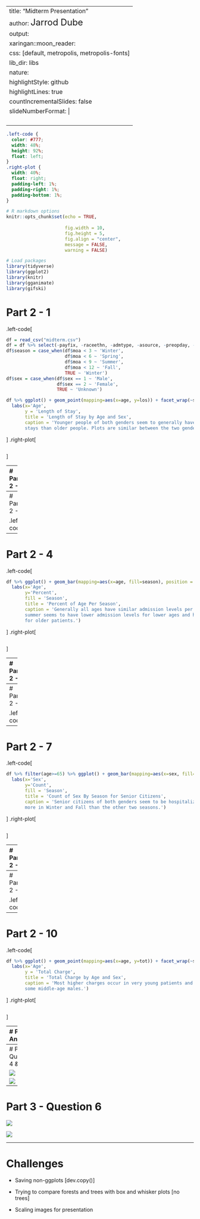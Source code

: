 
---
title: "Midterm Presentation"
author: <font size="5"> Jarrod Dube </font>
output:
  xaringan::moon_reader:
    css: [default, metropolis, metropolis-fonts]
    lib_dir: libs
    nature:
      highlightStyle: github
      highlightLines: true
      countIncrementalSlides: false
      slideNumberFormat: |
        <div class="progress-bar-container">
          <div class="progress-bar" style="width: calc(%current% / %total% * 100%);">
          </div>
        </div>`
---

<style>

.remark-slide-content {
  background-color: #FFFFFF;
  border-top: 80px solid #F9C389;
  font-size: 17px;
  font-weight: 300;
  line-height: 1.5;
  padding: 1em 2em 1em 2em
}

.inverse {
  background-color: #696767;
  border-top: 80px solid #696767;
  text-shadow: none;
  background-image: url(https://github.com/goodekat/presentations/blob/master/2019-isugg-gganimate-spooky/figures/spider.png?raw=true);
	background-position: 50% 75%;
  background-size: 150px;
}

.your-turn{
  background-color: #8C7E95;
  border-top: 80px solid #F9C389;
  text-shadow: none;
  background-image: url(https://github.com/goodekat/presentations/blob/master/2019-isugg-gganimate-spooky/figures/spider.png?raw=true);
	background-position: 95% 90%;
  background-size: 75px;
}

.title-slide {
  background-color: #F9C389;
  border-top: 80px solid #F9C389;
  background-image: none;
}

.title-slide > h1  {
  color: #111111;
  font-size: 40px;
  text-shadow: none;
  font-weight: 400;
  text-align: left;
  margin-left: 15px;
  padding-top: 80px;
}
.title-slide > h2  {
  margin-top: -25px;
  padding-bottom: -20px;
  color: #111111;
  text-shadow: none;
  font-weight: 300;
  font-size: 35px;
  text-align: left;
  margin-left: 15px;
}
.title-slide > h3  {
  color: #111111;
  text-shadow: none;
  font-weight: 300;
  font-size: 25px;
  text-align: left;
  margin-left: 15px;
  margin-bottom: -30px;
}

</style>

```css
.left-code {
  color: #777;
  width: 48%;
  height: 92%;
  float: left;
}
.right-plot {
  width: 40%;
  float: right;
  padding-left: 1%;
  padding-right: 1%;
  padding-bottom: 1%;
}
```

```r

# R markdown options
knitr::opts_chunk$set(echo = TRUE, 
                      
                      fig.width = 10,
                      fig.height = 5,
                      fig.align = "center", 
                      message = FALSE,
                      warning = FALSE)

# Load packages
library(tidyverse)
library(ggplot2)
library(knitr)
library(gganimate)
library(gifski)
```

# Part 2 - 1

.left-code[
```r
df = read_csv("midterm.csv")
df = df %>% select(-payfix, -raceethn, -admtype, -asource, -preopday, -bwght, -ecodub92, -pt_state, -diag_adm, -er_mode, -obs_hour, -nicu_day)
df$season = case_when(df$moa < 3 ~ 'Winter',
                      df$moa < 6 ~ 'Spring',
                      df$moa < 9 ~ 'Summer',
                      df$moa < 12 ~ 'Fall',
                      TRUE ~ 'Winter')
df$sex = case_when(df$sex == 1 ~ 'Male',
                   df$sex == 2 ~ 'Female',
                   TRUE ~ 'Unknown')

df %>% ggplot() + geom_point(mapping=aes(x=age, y=los)) + facet_wrap(~sex) +
  labs(x='Age', 
       y = 'Length of Stay', 
       title = 'Length of Stay by Age and Sex', 
       caption = 'Younger people of both genders seem to generally have longer 
       stays than older people. Plots are similar between the two genders.')
```
]
.right-plot[
```r
```
]

---
# Part 2 - 2

.left-code[
```r
df %>% ggplot() + geom_point(mapping=aes(x=los, y=tot)) + facet_wrap(~provider) +
  labs(x='Length of Stay', 
       y = 'Total Charge', 
       title = 'Total Charge by Length of Stay and Provider', 
       caption = 'Total charge increases as length of stay increases.
       Providers 7205 and 7214 generally have the most patients and highest total charges')
```
]
.right-plot[
```r
```
]

---
# Part 2 - 3

.left-code[
```r
df %>% ggplot() + geom_bar(mapping=aes(x=sex, fill=season), position = 'dodge') +
  labs(x='Sex', 
       y='Count',
       fill = 'Season', 
       title = 'Count of Sex By Season', 
       caption = 'All seasons admit around the same amount of patients, but spring
       admits the most. More female patients admitted than male.')
```
]
.right-plot[
```r
```
]

---
# Part 2 - 4

.left-code[
```r
df %>% ggplot() + geom_bar(mapping=aes(x=age, fill=season), position = 'fill') +
  labs(x='Age', 
       y='Percent',
       fill = 'Season', 
       title = 'Percent of Age Per Season', 
       caption = 'Generally all ages have similar admission levels per season, but
       summer seems to have lower admission levels for lower ages and higher numbers
       for older patients.')
```
]
.right-plot[
```r
```
]

---
# Part 2 - 5

.left-code[
```r
df %>% group_by(moa) %>% summarise(average_age=mean(age)) %>% 
  ggplot() + geom_col(mapping=aes(x=moa, y=average_age)) + 
  labs(x='Month of Admission', 
       y='Average Age',
       title = 'Average Age Per Month of Admission', 
       caption = 'All months have an average age between 50 and 55.
       There must not be much variation in average age overall.')
```
]
.right-plot[
```r
```
]

---
# Part 2 - 6

.left-code[
```r
df %>% filter(pay_ub92 < 25) %>%  ggplot() + 
  geom_bar(mapping=aes(x=pay_ub92, fill=season), position = 'fill') + theme_dark() +
  labs(x='Payment Type', 
       y='Percent',
       fill = 'Season', 
       title = 'Percent of Payment Type Per Season', 
       caption = 'More uses of Blue Chip payment occur in Winter than any other month.
       Most payments types occur more in Fall and Winter than Spring and Summer.')
```
]
.right-plot[
```r
```
]

---
# Part 2 - 7

.left-code[
```r
df %>% filter(age>=65) %>% ggplot() + geom_bar(mapping=aes(x=sex, fill=season)) +
  labs(x='Sex', 
       y='Count',
       fill = 'Season', 
       title = 'Count of Sex By Season for Senior Citizens', 
       caption = 'Senior citizens of both genders seem to be hospitalized a little
       more in Winter and Fall than the other two seasons.')
```
]
.right-plot[
```r
```
]

---
# Part 2 - 8

.left-code[
```r
df %>% group_by(sex,age) %>% 
  summarise(mean_charge = mean(tot)) %>% ggplot() +
  geom_col(aes(x=age, y=mean_charge, fill=sex), position = 'dodge') +
  labs(x='Age', 
       y='Average Total Charge',
       fill = 'Sex', 
       title = 'Average Total Charge by Age and Sex', 
       caption = 'There is a high peak in average charge around age 15, primarily for males.
       Average total charge generally increases until age 70 and then decreases after.
       Males generally have the highest average total charges for most ages.')
```
]
.right-plot[
```r
```
]

---
# Part 2 - 9

.left-code[
```r
df %>% group_by(sex,age) %>% 
  summarise(mean_stay = mean(los)) %>% ggplot() +
  geom_col(aes(x=age, y=mean_stay, fill=sex), position = 'dodge') +
  labs(x='Age', 
       y='Average Length of Stay',
       fill = 'Sex', 
       title = 'Average Length of Stay by Age and Sex', 
       caption = 'There is a high peak in length of stay around age 15, primarily for males.
       Males generally have the highest average length of stays for most ages.
       Most of this plot follows a similar trend to the last one; average length of stay
       and average total charge must be somewhat related.')
```
]
.right-plot[
```r
```
]

---
# Part 2 - 10

.left-code[
```r
df %>% ggplot() + geom_point(mapping=aes(x=age, y=tot)) + facet_wrap(~sex) +
  labs(x='Age', 
       y = 'Total Charge', 
       title = 'Total Charge by Age and Sex', 
       caption = 'Most higher charges occur in very young patients and 
       some middle-age males.')
```
]
.right-plot[
```r
```
]

---
# Part 2 - Animation

.left-code[
```r
df %>% ggplot() + geom_bar(mapping = aes(x = sex, fill = tot)) + 
  transition_states(age) + 
  labs(x='Sex', 
       y='Total Charge',
       title = 'Age: {closest_state}')
```
]
.right-plot[
```r
```
]
---
# Part 3 - Questions 4 & 5

![](plot3_4.png)

![](plot3_5.png)

---
# Part 3 - Question 6

![](plot3_6_1.png)

![](plot3_6_2.png)

---
# Challenges

- Saving non-ggplots [dev.copy()]

- Trying to compare forests and trees with box and whisker plots [no trees]

- Scaling images for presentation
